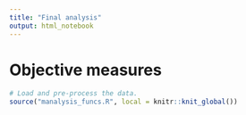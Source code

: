 ```yaml
---
title: "Final analysis"
output: html_notebook
---
```


# Objective measures

```r
# Load and pre-process the data.
source("manalysis_funcs.R", local = knitr::knit_global())
```


```r

```


